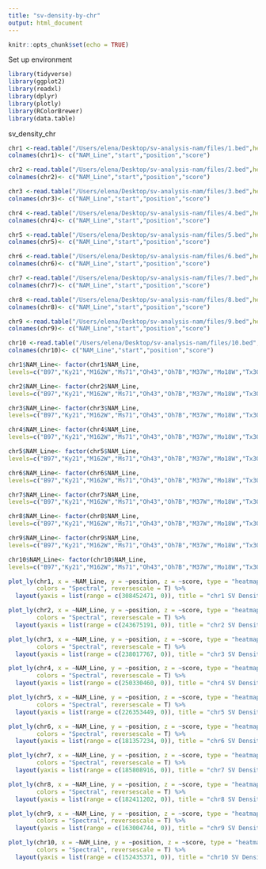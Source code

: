 ```yaml
---
title: "sv-density-by-chr"
output: html_document
---
```


```r
knitr::opts_chunk$set(echo = TRUE)
```

Set up environment
```r
library(tidyverse)
library(ggplot2)
library(readxl)
library(dplyr)
library(plotly)
library(RColorBrewer)
library(data.table)
```

sv_density_chr
```r

chr1 <-read.table("/Users/elena/Desktop/sv-analysis-nam/files/1.bed",header = FALSE, sep="\t",stringsAsFactors=FALSE, quote="")
colnames(chr1)<- c("NAM_Line","start","position","score")

chr2 <-read.table("/Users/elena/Desktop/sv-analysis-nam/files/2.bed",header = FALSE, sep="\t",stringsAsFactors=FALSE, quote="")
colnames(chr2)<- c("NAM_Line","start","position","score")

chr3 <-read.table("/Users/elena/Desktop/sv-analysis-nam/files/3.bed",header = FALSE, sep="\t",stringsAsFactors=FALSE, quote="")
colnames(chr3)<- c("NAM_Line","start","position","score")

chr4 <-read.table("/Users/elena/Desktop/sv-analysis-nam/files/4.bed",header = FALSE, sep="\t",stringsAsFactors=FALSE, quote="")
colnames(chr4)<- c("NAM_Line","start","position","score")

chr5 <-read.table("/Users/elena/Desktop/sv-analysis-nam/files/5.bed",header = FALSE, sep="\t",stringsAsFactors=FALSE, quote="")
colnames(chr5)<- c("NAM_Line","start","position","score")

chr6 <-read.table("/Users/elena/Desktop/sv-analysis-nam/files/6.bed",header = FALSE, sep="\t",stringsAsFactors=FALSE, quote="")
colnames(chr6)<- c("NAM_Line","start","position","score")

chr7 <-read.table("/Users/elena/Desktop/sv-analysis-nam/files/7.bed",header = FALSE, sep="\t",stringsAsFactors=FALSE, quote="")
colnames(chr7)<- c("NAM_Line","start","position","score")

chr8 <-read.table("/Users/elena/Desktop/sv-analysis-nam/files/8.bed",header = FALSE, sep="\t",stringsAsFactors=FALSE, quote="")
colnames(chr8)<- c("NAM_Line","start","position","score")

chr9 <-read.table("/Users/elena/Desktop/sv-analysis-nam/files/9.bed",header = FALSE, sep="\t",stringsAsFactors=FALSE, quote="")
colnames(chr9)<- c("NAM_Line","start","position","score")

chr10 <-read.table("/Users/elena/Desktop/sv-analysis-nam/files/10.bed",header = FALSE, sep="\t",stringsAsFactors=FALSE, quote="")
colnames(chr10)<- c("NAM_Line","start","position","score")

```



```r
chr1$NAM_Line<- factor(chr1$NAM_Line,
levels=c("B97","Ky21","M162W","Ms71","Oh43","Oh7B","M37W","Mo18W","Tx303","HP301","P39","Il14H","CML52","CML69","CML103","CML228","CML247","CML277","CML322","CML333","Ki3","Ki11","NC350","NC358","Tzi8"))

chr2$NAM_Line<- factor(chr2$NAM_Line,
levels=c("B97","Ky21","M162W","Ms71","Oh43","Oh7B","M37W","Mo18W","Tx303","HP301","P39","Il14H","CML52","CML69","CML103","CML228","CML247","CML277","CML322","CML333","Ki3","Ki11","NC350","NC358","Tzi8"))

chr3$NAM_Line<- factor(chr3$NAM_Line,
levels=c("B97","Ky21","M162W","Ms71","Oh43","Oh7B","M37W","Mo18W","Tx303","HP301","P39","Il14H","CML52","CML69","CML103","CML228","CML247","CML277","CML322","CML333","Ki3","Ki11","NC350","NC358","Tzi8"))

chr4$NAM_Line<- factor(chr4$NAM_Line,
levels=c("B97","Ky21","M162W","Ms71","Oh43","Oh7B","M37W","Mo18W","Tx303","HP301","P39","Il14H","CML52","CML69","CML103","CML228","CML247","CML277","CML322","CML333","Ki3","Ki11","NC350","NC358","Tzi8"))

chr5$NAM_Line<- factor(chr5$NAM_Line,
levels=c("B97","Ky21","M162W","Ms71","Oh43","Oh7B","M37W","Mo18W","Tx303","HP301","P39","Il14H","CML52","CML69","CML103","CML228","CML247","CML277","CML322","CML333","Ki3","Ki11","NC350","NC358","Tzi8"))

chr6$NAM_Line<- factor(chr6$NAM_Line,
levels=c("B97","Ky21","M162W","Ms71","Oh43","Oh7B","M37W","Mo18W","Tx303","HP301","P39","Il14H","CML52","CML69","CML103","CML228","CML247","CML277","CML322","CML333","Ki3","Ki11","NC350","NC358","Tzi8"))

chr7$NAM_Line<- factor(chr7$NAM_Line,
levels=c("B97","Ky21","M162W","Ms71","Oh43","Oh7B","M37W","Mo18W","Tx303","HP301","P39","Il14H","CML52","CML69","CML103","CML228","CML247","CML277","CML322","CML333","Ki3","Ki11","NC350","NC358","Tzi8"))

chr8$NAM_Line<- factor(chr8$NAM_Line,
levels=c("B97","Ky21","M162W","Ms71","Oh43","Oh7B","M37W","Mo18W","Tx303","HP301","P39","Il14H","CML52","CML69","CML103","CML228","CML247","CML277","CML322","CML333","Ki3","Ki11","NC350","NC358","Tzi8"))

chr9$NAM_Line<- factor(chr9$NAM_Line,
levels=c("B97","Ky21","M162W","Ms71","Oh43","Oh7B","M37W","Mo18W","Tx303","HP301","P39","Il14H","CML52","CML69","CML103","CML228","CML247","CML277","CML322","CML333","Ki3","Ki11","NC350","NC358","Tzi8"))

chr10$NAM_Line<- factor(chr10$NAM_Line,
levels=c("B97","Ky21","M162W","Ms71","Oh43","Oh7B","M37W","Mo18W","Tx303","HP301","P39","Il14H","CML52","CML69","CML103","CML228","CML247","CML277","CML322","CML333","Ki3","Ki11","NC350","NC358","Tzi8"))

```

```r
plot_ly(chr1, x = ~NAM_Line, y = ~position, z = ~score, type = "heatmap",
        colors = "Spectral", reversescale = T) %>%
  layout(yaxis = list(range = c(308452471, 0)), title = "chr1 SV Density across NAM Lines")

plot_ly(chr2, x = ~NAM_Line, y = ~position, z = ~score, type = "heatmap",
        colors = "Spectral", reversescale = T) %>%
  layout(yaxis = list(range = c(243675191, 0)), title = "chr2 SV Density across NAM Lines")

plot_ly(chr3, x = ~NAM_Line, y = ~position, z = ~score, type = "heatmap",
        colors = "Spectral", reversescale = T) %>%
  layout(yaxis = list(range = c(238017767, 0)), title = "chr3 SV Density across NAM Lines")

plot_ly(chr4, x = ~NAM_Line, y = ~position, z = ~score, type = "heatmap",
        colors = "Spectral", reversescale = T) %>%
  layout(yaxis = list(range = c(250330460, 0)), title = "chr4 SV Density across NAM Lines")

plot_ly(chr5, x = ~NAM_Line, y = ~position, z = ~score, type = "heatmap",
        colors = "Spectral", reversescale = T) %>%
  layout(yaxis = list(range = c(226353449, 0)), title = "chr5 SV Density across NAM Lines")

plot_ly(chr6, x = ~NAM_Line, y = ~position, z = ~score, type = "heatmap",
        colors = "Spectral", reversescale = T) %>%
  layout(yaxis = list(range = c(181357234, 0)), title = "chr6 SV Density across NAM Lines")

plot_ly(chr7, x = ~NAM_Line, y = ~position, z = ~score, type = "heatmap",
        colors = "Spectral", reversescale = T) %>%
  layout(yaxis = list(range = c(185808916, 0)), title = "chr7 SV Density across NAM Lines")

plot_ly(chr8, x = ~NAM_Line, y = ~position, z = ~score, type = "heatmap",
        colors = "Spectral", reversescale = T) %>%
  layout(yaxis = list(range = c(182411202, 0)), title = "chr8 SV Density across NAM Lines")

plot_ly(chr9, x = ~NAM_Line, y = ~position, z = ~score, type = "heatmap",
        colors = "Spectral", reversescale = T) %>%
  layout(yaxis = list(range = c(163004744, 0)), title = "chr9 SV Density across NAM Lines")

plot_ly(chr10, x = ~NAM_Line, y = ~position, z = ~score, type = "heatmap",
        colors = "Spectral", reversescale = T) %>%
  layout(yaxis = list(range = c(152435371, 0)), title = "chr10 SV Density across NAM Lines")
```